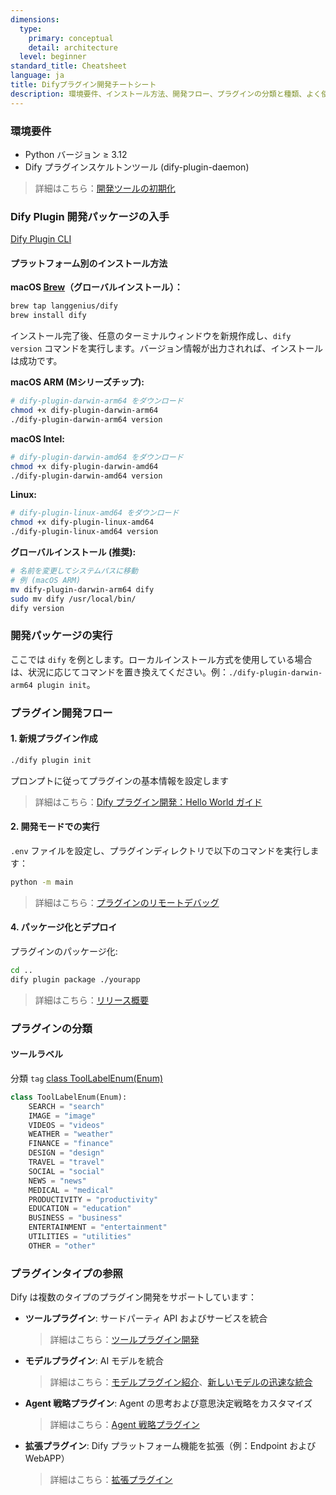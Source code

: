 ```yaml
---
dimensions:
  type:
    primary: conceptual
    detail: architecture
  level: beginner
standard_title: Cheatsheet
language: ja
title: Difyプラグイン開発チートシート
description: 環境要件、インストール方法、開発フロー、プラグインの分類と種類、よく使われるコードスニペット、よくある問題の解決策など、Difyプラグイン開発に関する包括的なリファレンスガイドです。開発者が素早く参照するのに適しています。
---
```


### 環境要件

- Python バージョン ≥ 3.12
- Dify プラグインスケルトンツール (dify-plugin-daemon)

> 詳細はこちら：[開発ツールの初期化](/plugin-dev-ja/0221-initialize-development-tools)

### Dify Plugin 開発パッケージの入手

[Dify Plugin CLI](https://github.com/langgenius/dify-plugin-daemon/releases)

#### プラットフォーム別のインストール方法

**macOS [Brew](https://github.com/langgenius/homebrew-dify)（グローバルインストール）：**

```bash
brew tap langgenius/dify
brew install dify
```

インストール完了後、任意のターミナルウィンドウを新規作成し、`dify version` コマンドを実行します。バージョン情報が出力されれば、インストールは成功です。

**macOS ARM (Mシリーズチップ):**

```bash
# dify-plugin-darwin-arm64 をダウンロード
chmod +x dify-plugin-darwin-arm64
./dify-plugin-darwin-arm64 version
```

**macOS Intel:**

```bash
# dify-plugin-darwin-amd64 をダウンロード
chmod +x dify-plugin-darwin-amd64
./dify-plugin-darwin-amd64 version
```

**Linux:**

```bash
# dify-plugin-linux-amd64 をダウンロード
chmod +x dify-plugin-linux-amd64
./dify-plugin-linux-amd64 version
```

**グローバルインストール (推奨):**

```bash
# 名前を変更してシステムパスに移動
# 例 (macOS ARM)
mv dify-plugin-darwin-arm64 dify
sudo mv dify /usr/local/bin/
dify version
```

### 開発パッケージの実行

ここでは `dify` を例とします。ローカルインストール方式を使用している場合は、状況に応じてコマンドを置き換えてください。例：`./dify-plugin-darwin-arm64 plugin init`。

### プラグイン開発フロー

#### 1. 新規プラグイン作成

```bash
./dify plugin init
```

プロンプトに従ってプラグインの基本情報を設定します

> 詳細はこちら：[Dify プラグイン開発：Hello World ガイド](/plugin-dev-ja/0211-getting-started-dify-tool)

#### 2. 開発モードでの実行

`.env` ファイルを設定し、プラグインディレクトリで以下のコマンドを実行します：

```bash
python -m main
```

> 詳細はこちら：[プラグインのリモートデバッグ](/plugin-dev-ja/0411-remote-debug-a-plugin)

#### 4. パッケージ化とデプロイ

プラグインのパッケージ化:

```bash
cd ..
dify plugin package ./yourapp
```

> 詳細はこちら：[リリース概要](/plugin-dev-ja/0321-release-overview)

### プラグインの分類

#### ツールラベル

分類 `tag` [class ToolLabelEnum(Enum)](https://github.com/langgenius/dify-plugin-sdks/blob/main/python/dify_plugin/entities/tool.py)

```python
class ToolLabelEnum(Enum):
    SEARCH = "search"
    IMAGE = "image"
    VIDEOS = "videos"
    WEATHER = "weather"
    FINANCE = "finance"
    DESIGN = "design"
    TRAVEL = "travel"
    SOCIAL = "social"
    NEWS = "news"
    MEDICAL = "medical"
    PRODUCTIVITY = "productivity"
    EDUCATION = "education"
    BUSINESS = "business"
    ENTERTAINMENT = "entertainment"
    UTILITIES = "utilities"
    OTHER = "other"
```

### プラグインタイプの参照

Dify は複数のタイプのプラグイン開発をサポートしています：

- **ツールプラグイン**: サードパーティ API およびサービスを統合
  > 詳細はこちら：[ツールプラグイン開発](/plugin-dev-ja/0211-getting-started-dify-tool)
- **モデルプラグイン**: AI モデルを統合
  > 詳細はこちら：[モデルプラグイン紹介](/plugin-dev-ja/0131-model-plugin-introduction.ja)、[新しいモデルの迅速な統合](/plugin-dev-ja/0211-getting-started-new-model)
- **Agent 戦略プラグイン**: Agent の思考および意思決定戦略をカスタマイズ
  > 詳細はこちら：[Agent 戦略プラグイン](/plugin-dev-ja/9433-agent-strategy-plugin)
- **拡張プラグイン**: Dify プラットフォーム機能を拡張（例：Endpoint および WebAPP）
  > 詳細はこちら：[拡張プラグイン](/plugin-dev-ja/9231-extension-plugin)
